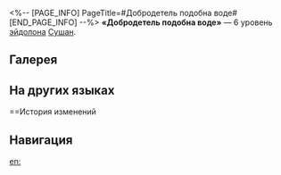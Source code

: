<%-- [PAGE_INFO]
PageTitle=#Добродетель подобна воде#
[END_PAGE_INFO] --%>
{{Эйдолон Инфобокс
|Название         = Добродетель подобна воде
|Изображение      = Эйдолон Добродетель подобна воде.png
|Персонаж         = Сушан
|Уровень          = 6
|Длительность     = 
|Описание         = Повышение скорости, вызванное талантом, может складываться до 2 раз. После начала боя Сушан также получает 1 уровень повышения скорости от своего таланта.
|Свойство1        = 
|Масштабирование1 = 
}}
'''«Добродетель подобна воде»''' — 6 уровень [[эйдолон]]а [[Сушан]].

==Галерея==
{{Галерея|position=left|captionalign=center
|Персонаж Сушан Эйдолон 6.png|Осколок Эйдолона
}}

==На других языках==
{{На других языках
|en   = Dwell Like Water
|zhs  = 上善若水
|zht  = 上善若水
|ja   = {{Rubi|上善若水|じょうぜんじゃくすい}}
|ko   = 상선약수
|es   = Como el agua
|fr   = Fluide comme l'eau
|ru   = Добродетель подобна воде
|th   = Dwell Like Water
|vi   = Thích Ứng Như Nước
|de   = Anpassen wie Wasser
|id   = Dwell Like Water
|pt   = Permanecer Como Água
}}

==История изменений
{{История изменений|3.5}}

==Навигация==
{{Навык Навбокс|Сушан}}

[[en:]]